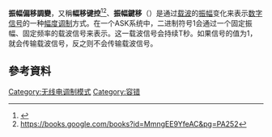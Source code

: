 {{NoteTA|G1=Communication}}
{{Modulation techniques}}
'''振幅偏移調變'''，又稱'''幅移键控'''<ref>{{Cite web |url=http://book.51cto.com/art/200704/46359.htm |title=存档副本 |accessdate=2016-11-07 |archive-date=2016-11-07 |archive-url=https://web.archive.org/web/20161107225043/http://book.51cto.com/art/200704/46359.htm |dead-url=no }}</ref><ref>https://books.google.com/books?id=MmngEE9YfeAC&pg=PA252</ref>、'''振幅鍵移'''（{{lang-en|'''Amplitude-shift keying，ASK'''}}）是通过[[载波|载波]]的[[振幅|振幅]]变化来表示[[数字信号|数字信号]]的一种[[幅度调制|幅度调制]]方式。在一个ASK系统中，二进制符号1会通过一个固定振幅、固定频率的载波信号来表示。这一载波信号会持续T秒。如果信号的值为1，就会传输载波信号，反之则不会传输载波信号。

==參考資料==
{{reflist}}

{{com-stub}}

[[Category:无线电调制模式|Category:无线电调制模式]]
[[Category:容错|Category:容错]]